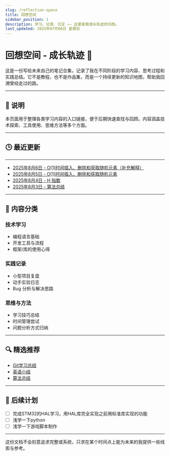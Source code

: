 ```yaml
---
slug: /reflection-space
title: 回想空间
sidebar_position: 1
description: 学习、记录、沉淀 —— 这里是我成长轨迹的归档。
last_updated: 2025年07月06日 星期日
---
```


# 回想空间 - 成长轨迹 🧭

这是一份写给未来自己的笔记合集，记录了我在不同阶段的学习内容、思考过程和实践总结。它不是教程，也不是作品集，而是一个持续更新的知识地图，帮助我回溯曾经走过的路。

---

## 📌 说明

本页面用于整理各类学习内容的入口链接，便于后期快速查找与回顾。内容涵盖技术探索、工具使用、思维方法等多个方面。

---

## 🕒 最近更新

---
- [2025年8月6日 - O(1)时间插入、删除和获取随机元素（补充解释）](/blog/LeetCode380plus)
- [2025年8月5日 - O(1)时间插入、删除和获取随机元素](/blog/LeetCode380)
- [2025年8月4日 - H 指数](/blog/LeetCode274)
- [2025年8月3日 - 算法总结](/blog/Algorithm)
---


## 📁 内容分类

### 技术学习

- 编程语言基础
- 开发工具与流程
- 框架/库的使用心得

### 实践记录

- 小型项目复盘
- 动手实验日志
- Bug 分析与解决思路

### 思维与方法

- 学习技巧总结
- 时间管理尝试
- 问题分析方式归纳

---

## 🔍 精选推荐

- [Git学习总结](/blog/LearnGit)
- [英语小结](/blog/LearnEng)
- [算法总结](/blog/Algorithm)

---

## 📁 后续计划

- [ ] 完成STM32的HAL学习，用HAL库完全实现之前用标准库实现的功能
- [ ] 浅学一下python
- [ ] 浅学一下游戏脚本制作

---

这份文档不会刻意追求完整或系统，只求在某个时间点上能为未来的我提供一些线索与参考。